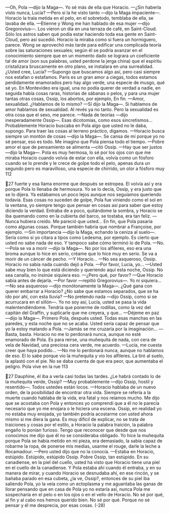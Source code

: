 —Oh, Pola —dijo la Maga—. Yo sé más de ella que Horacio.
—¿Sin haberla visto nunca, Lucía?
—Pero si la he visto tanto —dijo la Maga impaciente—. Horacio la traía
metida en el pelo, en el sobretodo, temblaba de ella, se lavaba de ella.
—Etienne y Wong me han hablado de esa mujer —dijo Gregorovius—. Los
vieron un día en una terraza de café, en Saint-Cloud. Sólo los astros saben qué
podía estar haciendo toda esa gente en Saint-Cloud, pero así sucedió. Horacio la
miraba como si fuera un hormiguero, parece. Wong se aprovechó más tarde para
edificar una complicada teoría sobre las saturaciones sexuales; según él se podría
avanzar en el conocimiento siempre que en un momento dado se lograra un
coeficiente tal de amor (son sus palabras, usted perdone la jerga china) que el
espíritu cristalizara bruscamente en otro plano, se instalara en una surrealidad.
¿Usted cree, Lucía?
—Supongo que buscamos algo así, pero casi siempre nos estafan o estafamos.
París es un gran amor a ciegas, todos estamos perdidamente enamorados pero
hay algo verde, una especie de musgo, qué sé yo. En Montevideo era igual, una
no podía querer de verdad a nadie, en seguida había cosas raras, historias de
sábanas o pelos, y para una mujer tantas otras cosas, Ossip, los abortos, por
ejemplo, En fin.
—Amor, sexualidad. ¿Hablamos de lo mismo?
—Sí dijo la Maga—. Si hablamos de amor hablamos de sexualidad. Al revés
ya no tanto. Pero la sexualidad es otra cosa que el sexo, me parece.
—Nada de teorías —dijo inesperadamente Ossip—. Esas dicotomías, como
esos sincretismos... Probablemente Horacio buscaba en Pola algo que usted no le
daba, supongo. Para traer las cosas al terreno práctico, digamos.
—Horacio busca siempre un montón de cosas —dijo la Maga—. Se cansa de
mí porque yo no sé pensar, eso es todo. Me imagino que Pola piensa todo el
tiempo.
—Pobre amor el que de pensamiento se alimenta —citó Ossip.
—Hay que ser justos —dijo la Maga—. Pola es muy hermosa, lo sé por los ojos
con que me miraba Horacio cuando volvía de estar con ella, volvía como un
fósforo cuando se lo prende y le crece de golpe todo el pelo, apenas dura un
segundo pero es maravilloso, una especie de chirrido, un olor a fósforo muy
112

27
fuerte y esa llama enorme que después se estropea. El volvía así y era porque
Pola lo llenaba de hermosura. Yo se lo decía, Ossip, y era justo que se lo dijera.
Ya estábamos un poco lejos aunque nos seguíamos queriendo todavía. Esas cosas
no suceden de golpe, Pola fue viniendo como el sol en la ventana, yo siempre
tengo que pensar en cosas así para saber que estoy diciendo la verdad. Entraba
de a poco, quitándome la sombra, y Horacio se iba quemando como en la
cubierta del barco, se tostaba, era tan feliz.
—Nunca hubiera creído. Me pareció que usted... En fin, que Pola pasaría
como algunas cosas. Porque también habría que nombrar a Françoise, por
ejemplo.
—Sin importancia —dijo la Maga, echando la ceniza al suelo—. Sería como si
yo citara a tipos como Ledesma, por ejemplo. Es cierto que usted no sabe nada de
eso. Y tampoco sabe cómo terminó lo de Pola.
—No.
—Pola se va a morir —dijo la Maga—. No por los alfileres, eso era una broma
aunque lo hice en serio, créame que lo hice muy en serio. Se va a morir de un
cáncer de pecho.
—Y Horacio...
—No sea asqueroso, Ossip. Horacio no sabía nada cuando dejó a Pola.
—Por favor, Lucía, yo...
—Usted sabe muy bien lo que está diciendo y queriendo aquí esta noche,
Ossip. No sea canalla, no insinúe siquiera eso.
—¿Pero qué, por favor?
—Que Horacio sabía antes de dejarla.
—Por favor —repitió Gregorovius—. Yo ni siquiera...
—No sea asqueroso —dijo monótonamente la Maga—. ¿Qué gana con querer
embarrar a Horacio? ¿No sabe que estamos separados, que se ha ido por ahí, con
esta lluvia?
—No pretendo nada —dijo Ossip, como si se acurrucara en el sillón—. Yo no
soy así, Lucía, usted se pasa la vida malentendiéndome. Tendría que ponerme de
rodillas, como la vez del capitán del Graffin, y suplicarle que me creyera, y que...
—Déjeme en paz —dijo la Maga—. Primero Pola, después usted. Todas esas
manchas en las paredes, y esta noche que no se acaba. Usted sería capaz de
pensar que yo la estoy matando a Pola.
—Jamás se me cruzaría por la imaginación...
—Basta, basta. Horacio no me lo perdonará nunca, aunque no esté enamorado
de Pola. Es para reírse, una muñequita de nada, con cera de vela de Navidad,
una preciosa cera verde, me acuerdo.
—Lucía, me cuesta creer que haya podido...
—No me lo perdonará nunca, aunque no hablamos de eso. El lo sabe porque
vio la muñequita y vio los alfileres. La tiró al suelo, la aplastó con el pie. No se
daba cuenta de que era peor, que aumentaba el peligro. Pola vive en la rue
113

27
Dauphine, él iba a verla casi todas las tardes. ¿Le habrá contado lo de la
muñequita verde, Ossip?
—Muy probablemente —dijo Ossip, hostil y resentido—. Todos ustedes están
locos.
—Horacio hablaba de un nuevo orden, de la posibilidad de encontrar otra
vida. Siempre se refería a la muerte cuando hablaba de la vida, era fatal y nos
reíamos mucho. Me dijo que se acostaba con Pola y entonces yo comprendí que a
él no le parecía necesario que yo me enojara o le hiciera una escena. Ossip, en
realidad yo no estaba muy enojada, yo también podría acostarme con usted
ahora mismo si me diera la gana. Es muy difícil de explicar, no se trata de
traiciones y cosas por el estilo, a Horacio la palabra traición, la palabra engaño lo
ponían furioso. Tengo que reconocer que desde que nos conocimos me dijo que
él no se consideraba obligado. Yo hice la muñequita porque Pola se había metido
en mi pieza, era demasiado, la sabía capaz de robarme la ropa, de ponerse mis
medias, usarme el rouge, darle la leche a Rocamadour.
—Pero usted dijo que no la conocía.
—Estaba en Horacio, estúpido. Estúpido, estúpido Ossip. Pobre Ossip, tan
estúpido. En su canadiense, en la piel del cuello, usted ha visto que Horacio tiene
una piel en el cuello de la canadiense. Y Pola estaba ahí cuando él entraba, y en
su manera de mirar, y cuando Horacio se desnudaba ahí, en ese rincón, y se
bañaba parado en esa cubeta, ¿la ve, Ossip?, entonces de su piel iba saliendo
Pola, yo la veía como un ectoplasma y me aguantaba las ganas de llorar
pensando que en casa de Pola yo no estaría así, nunca Pola me sospecharía en el
pelo o en los ojos o en el vello de Horacio. No sé por qué, al fin y al cabo nos
hemos querido bien. No sé por qué. Porque no sé pensar y él me desprecia, por
esas cosas.
(-28)
